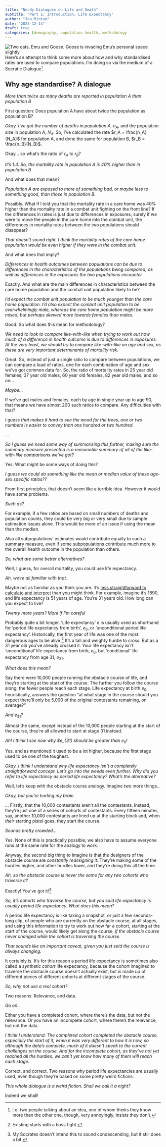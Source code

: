 ```yaml
---
title: "Nerdy Dialogues on Life and Death"
subtitle: "Part 1: Introduction; Life Expectancy"
author: "Jon Minton"
date: "2023-12-14"
draft: true
categories: [demography, population health, methodology
---
```


![Two cats, Emu and Goose. Goose is invading Emu's personal space slightly](images/ABDEC269-EDFD-4BD8-857E-984F61FCE1B9.jpg)Here's an attempt to think some more about how and why standardised rates are used to compare populations. I'm doing so via the medium of a Socratic Dialogue[^1].

[^1]: i.e. two people talking about an idea, one of whom thinks they know more than the other one, though, very annoyingly, insists they don't.

## Why age standardise? A dialogue

*More than twice as many deaths are reported in population A than population B*

First question: Does population A have about twice the population as population B?

*Okay. I've got the number of deaths in population A,* $n_A$, and the population size in population A, $N_A$. So, I've calculated the rate $r_A = \frac{n_A}{N_A}$ for population A, and done the same for population B, $r_B = \frac{n_B}{N_B}$.

Okay... so what's the ratio of $r_A$ to $r_B$?

*It's 1.4. So, the mortality rate in population A is 40% higher than in population B*

And what does that mean?

*Population A are exposed to more of something bad, or maybe less to something good, than those in population B.*

Possibly. What if I told you that the mortality rate in a care home was 40% higher than the mortality rate in a combat unit fighting on the front line? If the differences in rates is just due to differences in exposures, surely if we were to move the people in the care home into the combat unit, the differences in mortality rates between the two populations should disappear?

*That doesn't sound right. I think the mortality rates of the care home population would be even higher if they were in the combat unit.*

And what does that imply?

*Differences in health outcomes between populations can be due to differences in the characteristics of the populations being compared, as well as differences in the exposures the two populations encounter*

Exactly. And what are the main differences in characteristics between the care home population and the combat unit population likely to be?

*I'd expect the combat unit population to be much younger than the care home population. I'd also expect the combat unit population to be overwhelmingly male, whereas the care home population might be more mixed, but perhaps skewed more towards females than males.*

Good. So what does this mean for methodology?

*We need to look to compare like-with-like when trying to work out how much of a difference in health outcome is due to differences in exposures. At the very least, we should try to compare like-with-like on age and sex, as these are very important determinants of mortality risk.*

Great. So, instead of just a single ratio to compare between populations, we can compare a load of ratios, one for each combination of age and sex we've got common data for. So, the ratio of mortality rates in 25 year old females, 37 year old males, 60 year old females, 82 year old males, and so on...

*Maybe...*

If we've got males and females, each by age in single year up to age 90, that means we have almost 200 such ratios to compare. Any difficulties with that?

*I guess that makes it hard to see the wood for the trees, one or two numbers is easier to convey than one hundred or two hundred.*

...

*So I guess we need some way of summarising this further, making sure the summary measure presented is a reasonable summary of all of the like-with-like comparisons we've got?*

Yes. What might be some ways of doing this?

*I guess we could do something like the mean or median value of these age-sex specific ratios??*

From first principles, that doesn't seem like a terrible idea. However it would have some problems.

*Such as?*

For example, if a few ratios are based on small numbers of deaths and population counts, they could be very big or very small due to sample estimation issues alone. This would be more of an issue if using the mean than the median.

Also all subpopulations' estimates would contribute equally to such a summary measure, even if some subpopulations contribute much more to the overall health outcome in the population than others.

*So, what are some better alternatives?*

Well, I guess, for overall mortality, you could use life expectancy.

*Ah, we're all familiar with that.*

Maybe not as familiar as you think you are. It's [less straightforward to calculate and interpret](https://ourworldindata.org/life-expectancy-how-is-it-calculated-and-how-should-it-be-interpreted#article-citation) than you might think. For example, imagine it's 1890, and life expectancy is 51 years of age. You're 31 years old. How long can you expect to live?

*Twenty more years? More if I'm careful*

Probably quite a bit longer. 'Life expectancy' $e$ is usually used as shorthand for 'period life expectancy from birth', $e_0$, or 'unconditional period life expectancy'. Historically, the first year of life was one of the most dangerous ages to be alive.[^2] It's a tall and weighty hurdle to cross. But as a 31 year old you've already crossed it. Your life expectancy isn't 'unconditional' life expectancy from birth, $e_0$, but 'conditional' life expectancy from age 31, $e_{31}$.

[^2]: Existing starts with a boss fight.

*What does this mean?*

Say there were 10,000 people running the obstacle course of life, and they're starting at the start of the course. The further you follow the course along, the fewer people reach each stage. Life expectancy at birth $e_0$, heuristically, answers the question "at what stage in the course should you expect there'll only be 5,000 of the original contestants remaining, on average?"

*And* $e_{31}$?

Almost the same, except instead of the 10,000 people starting at the start of the course, they're all allowed to start at stage 31 instead.

*Ah! I think I see now why \$e\_{31} should be greater than* $e_0$!

Yes, and as mentioned it used to be a lot higher, because the first stage used to be one of the toughest.

*Okay. I think I understand why life expectancy isn't a completely straightforward concept. Let's go into the weeds even further. Why did you refer to life expectancy as period life expectancy? What's the alternative?*

Well, let's keep with the obstacle course analogy. Imagine two more things...

*Okay, but you're hurting my brain.*

... Firstly, that the 10,000 contestants aren't all the contestants. Instead, they're just one of a series of cohorts of contestants. Every fifteen minutes, say, another 10,000 contestants are lined up at the starting block and, when *their* starting pistol goes, they start the course.

*Sounds pretty crowded...*

Yes. None of this is practically possible; we also have to assume everyone runs at the same rate for the analogy to work.

Anyway, the second big thing to imagine is that the designers of the obstacle course are *constantly redesigning it*. They're making some of the hurdles higher, and other hurdles lower, and they're doing this all the time.

*Ah, so the obstacle course is never the same for any two cohorts who traverse it?*

Exactly! You've got it![^3]

[^3]: My Socrates doesn't intend this to sound condescending, but it still does a bit.

*So, it's cohorts who traverse the course, but you said life expectancy is usually period life expectancy. What does this mean?*

A period life expectancy is like taking a snapshot, or just a few seconds-long clip, of people who are currently on the obstacle course, at all stages, and using this information to try to work out how far a cohort, starting at the start of the course, would likely get along the course, *if the obstacle course never changed while the cohort is traversing the course*.

*That sounds like an important caveat, given you just said the course is always changing.*

It certainly is. It's for this reason a period life expectancy is sometimes also called a *synthetic cohort* life expectancy, because the cohort imagined to traverse the obstacle course doesn't actually exist, but is made up of different pieces of different cohorts at different stages of the course.

*So, why not use a real cohort?*

Two reasons: Relevance, and data.

*Go on..*

Either you have a completed cohort, where there's the data, but not the relevance. Or you have an incomplete cohort, where there's the relevance, but not the data.

*I think I understand: The completed cohort completed the obstacle course, especially the start of it, when it was very different to how it is now, so although the data's complete, much of it doesn't speak to the current challenges on the course. And for the incomplete cohort, as they've not yet reached all the hurdles, we can't yet know how many of them will reach each stage.*

Correct, and correct. Two reasons why period life expectancies are usually used, even though they're based on some pretty weird fictions.

*This whole dialogue is a weird fiction. Shall we call it a night?*

Indeed we shall!